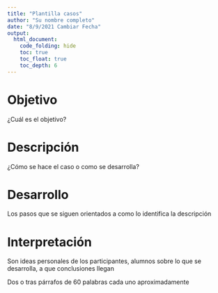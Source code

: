 ---
title: "Plantilla casos"
author: "Su nombre completo"
date: "8/9/2021 Cambiar Fecha"
output: 
  html_document:
    code_folding: hide
    toc: true
    toc_float: true
    toc_depth: 6
---

# Objetivo

¿Cuál es el objetivo?

# Descripción

¿Cómo se hace el caso o como se desarrolla?

# Desarrollo

Los pasos que se siguen orientados a como lo identifica la descripción

# Interpretación

Son ideas personales de los participantes, alumnos sobre lo que se desarrolla, a que conclusiones llegan

Dos o tras párrafos de 60 palabras cada uno aproximadamente
